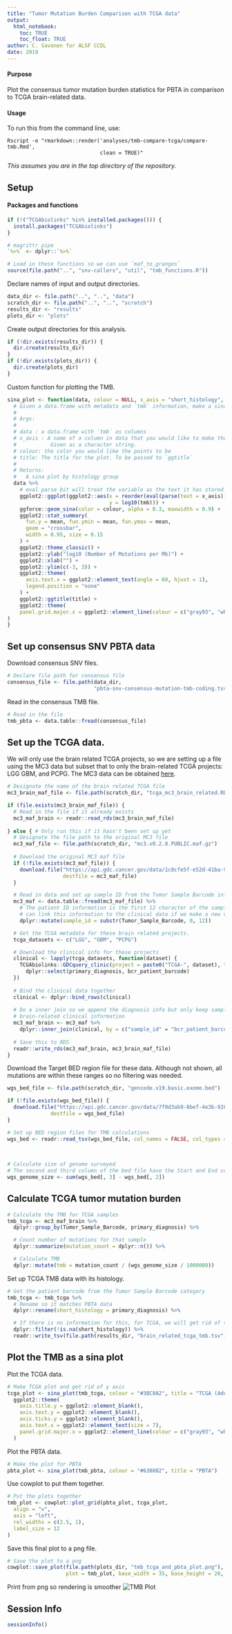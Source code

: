 ```yaml
---
title: "Tumor Mutation Burden Comparison with TCGA data"
output: 
  html_notebook:
    toc: TRUE
    toc_float: TRUE
author: C. Savonen for ALSF CCDL
date: 2019
---
```


#### Purpose

Plot the consensus tumor mutation burden statistics for PBTA in comparison to TCGA brain-related data. 

#### Usage

To run this from the command line, use:
```
Rscript -e "rmarkdown::render('analyses/tmb-compare-tcga/compare-tmb.Rmd', 
                              clean = TRUE)"
```

_This assumes you are in the top directory of the repository._

## Setup

#### Packages and functions

```r
if (!("TCGAbiolinks" %in% installed.packages())) {
  install.packages("TCGAbiolinks")
}

# magrittr pipe
`%>%` <- dplyr::`%>%`

# Load in these functions so we can use `maf_to_granges`
source(file.path("..", "snv-callers", "util", "tmb_functions.R"))
```

Declare names of input and output directories.

```r
data_dir <- file.path("..", "..", "data")
scratch_dir <- file.path("..", "..", "scratch")
results_dir <- "results"
plots_dir <- "plots"
```

Create output directories for this analysis. 

```r
if (!dir.exists(results_dir)) {
  dir.create(results_dir)
}
if (!dir.exists(plots_dir)) {
  dir.create(plots_dir)
}
```

Custom function for plotting the TMB. 

```r
sina_plot <- function(data, colour = NULL, x_axis = "short_histology", title) {
  # Given a data.frame with metadata and `tmb` information, make a sina plot from it
  #
  # Args:
  #
  # data : a data.frame with `tmb` as columns
  # x_axis : A name of a column in data that you would like to make the x_axis from
  #           Given as a character string. 
  # colour: the color you would like the points to be
  # title: The title for the plot. To be passed to `ggtitle`
  #
  # Returns:
  #   A sina plot by histology group
  data %>%
    # eval parse bit will treat the variable as the text it has stored
    ggplot2::ggplot(ggplot2::aes(x = reorder(eval(parse(text = x_axis)), tmb, mean), 
                                 y = log10(tmb))) +
    ggforce::geom_sina(color = colour, alpha = 0.3, maxwidth = 0.9) +
    ggplot2::stat_summary(
      fun.y = mean, fun.ymin = mean, fun.ymax = mean,
      geom = "crossbar",
      width = 0.95, size = 0.15
    ) +
    ggplot2::theme_classic() +
    ggplot2::ylab("log10 (Number of Mutations per Mb)") +
    ggplot2::xlab("") +
    ggplot2::ylim(c(-3, 3)) +
    ggplot2::theme(
      axis.text.x = ggplot2::element_text(angle = 60, hjust = 1),
      legend.position = "none"
    ) +
    ggplot2::ggtitle(title) + 
    ggplot2::theme(
    panel.grid.major.x = ggplot2::element_line(colour = c("gray93", "white"), size = 9)
)
}
```

## Set up consensus SNV PBTA data

Download consensus SNV files. 

```r
# Declare file path for consensus file
consensus_file <- file.path(data_dir, 
                            "pbta-snv-consensus-mutation-tmb-coding.tsv")
```

Read in the consensus TMB file. 

```r
# Read in the file
tmb_pbta <- data.table::fread(consensus_file)
```

## Set up the TCGA data. 

We will only use the brain related TCGA projects, so we are setting up a file using the MC3 data but subset 
that to only the brain-related TCGA projects: LGG GBM, and PCPG. 
The MC3 data can be obtained [here](https://gdc.cancer.gov/about-data/publications/mc3-2017). 

```r
# Designate the name of the brain related TCGA file
mc3_brain_maf_file <- file.path(scratch_dir, "tcga_mc3_brain_related.RDS")

if (file.exists(mc3_brain_maf_file)) {
  # Read in the file if it already exists
  mc3_maf_brain <- readr::read_rds(mc3_brain_maf_file)
    
} else { # Only run this if it hasn't been set up yet
  # Designate the file path to the original MC3 file
  mc3_maf_file <- file.path(scratch_dir, "mc3.v0.2.8.PUBLIC.maf.gz")
  
  # Download the original MC3 maf file 
  if (!file.exists(mc3_maf_file)) {
    download.file("https://api.gdc.cancer.gov/data/1c8cfe5f-e52d-41ba-94da-f15ea1337efc", 
                  destfile = mc3_maf_file)
  }

  # Read in data and set up sample ID from the Tumor Sample Barcode info
  mc3_maf <- data.table::fread(mc3_maf_file) %>% 
    # The patient ID information is the first 12 character of the sample ID so we
    # can link this information to the clinical data if we make a new variable from it. 
    dplyr::mutate(sample_id = substr(Tumor_Sample_Barcode, 0, 12))

  # Get the TCGA metadata for these brain related projects.
  tcga_datasets <- c("LGG", "GBM", "PCPG")

  # Download the clinical info for these projects  
  clinical <- lapply(tcga_datasets, function(dataset) {
    TCGAbiolinks::GDCquery_clinic(project = paste0("TCGA-", dataset), type = "clinical") %>%
      dplyr::select(primary_diagnosis, bcr_patient_barcode)
  })
  
  # Bind the clinical data together
  clinical <- dplyr::bind_rows(clinical)
  
  # Do a inner join so we append the diagnosis info but only keep samples that are in the 
  # brain-related clinical information
  mc3_maf_brain <- mc3_maf %>% 
    dplyr::inner_join(clinical, by = c("sample_id" = "bcr_patient_barcode"))
  
  # Save this to RDS
  readr::write_rds(mc3_maf_brain, mc3_brain_maf_file)
}
```

Download the Target BED region file for these data. 
Although not shown, all mutations are within these ranges so no filtering was needed. 

```r
wgs_bed_file <- file.path(scratch_dir, "gencode.v19.basic.exome.bed")

if (!file.exists(wgs_bed_file)) {
  download.file("https://api.gdc.cancer.gov/data/7f0d3ab9-8bef-4e3b-928a-6090caae885b", 
              destfile = wgs_bed_file)
}

# Set up BED region files for TMB calculations
wgs_bed <- readr::read_tsv(wgs_bed_file, col_names = FALSE, col_types = list(readr::col_character(), 
                                                                             readr::col_double(), 
                                                                             readr::col_double()))

# Calculate size of genome surveyed
# The second and third column of the bed file have the Start and End coordinates of the genome window
wgs_genome_size <- sum(wgs_bed[, 3] - wgs_bed[, 2])
```

## Calculate TCGA tumor mutation burden

```r
# Calculate the TMB for TCGA samples
tmb_tcga <- mc3_maf_brain %>%
  dplyr::group_by(Tumor_Sample_Barcode, primary_diagnosis) %>%

  # Count number of mutations for that sample
  dplyr::summarize(mutation_count = dplyr::n()) %>%

  # Calculate TMB
  dplyr::mutate(tmb = mutation_count / (wgs_genome_size / 1000000))
```

Set up TCGA TMB data with its histology. 

```r
# Get the patient barcode from the Tumor Sample Barcode category
tmb_tcga <- tmb_tcga %>%
  # Rename so it matches PBTA data
  dplyr::rename(short_histology = primary_diagnosis) %>%

  # If there is no information for this, for TCGA, we will get rid of these rows
  dplyr::filter(!is.na(short_histology)) %>%
  readr::write_tsv(file.path(results_dir, "brain_related_tcga_tmb.tsv"))
```

## Plot the TMB as a sina plot

Plot the TCGA data. 

```r
# Make TCGA plot and get rid of y axis
tcga_plot <- sina_plot(tmb_tcga, colour = "#3BC8A2", title = "TCGA (Adult)") +
  ggplot2::theme(
    axis.title.y = ggplot2::element_blank(),
    axis.text.y = ggplot2::element_blank(),
    axis.ticks.y = ggplot2::element_blank(),
    axis.text.x = ggplot2::element_text(size = 7),
    panel.grid.major.x = ggplot2::element_line(colour = c("gray93", "white"), size = 9)
  )
```

Plot the PBTA data. 

```r
# Make the plot for PBTA
pbta_plot <- sina_plot(tmb_pbta, colour = "#630882", title = "PBTA")
```

Use cowplot to put them together. 

```r
# Put the plots together
tmb_plot <- cowplot::plot_grid(pbta_plot, tcga_plot,
  align = "v",
  axis = "left",
  rel_widths = c(2.5, 1),
  label_size = 12
)
```

Save this final plot to a png file.

```r
# Save the plot to a png
cowplot::save_plot(file.path(plots_dir, "tmb_tcga_and_pbta_plot.png"), 
                   plot = tmb_plot, base_width = 35, base_height = 20, unit = "cm")
```

Print from png so rendering is smoother
![TMB Plot](./plots/tmb_tcga_and_pbta_plot.png)

## Session Info

```r
sessionInfo()
```
